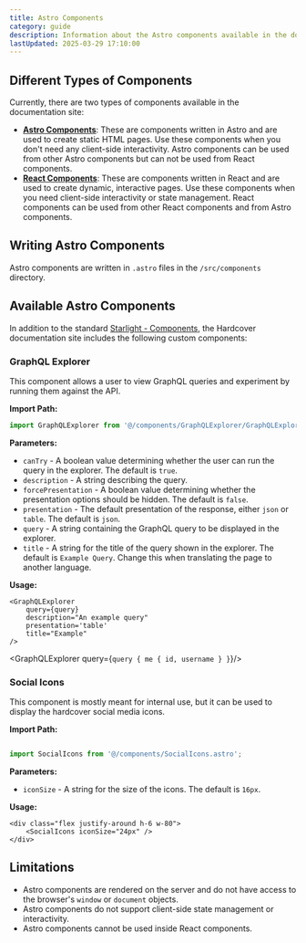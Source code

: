 ```yaml
---
title: Astro Components
category: guide
description: Information about the Astro components available in the documentation site.
lastUpdated: 2025-03-29 17:10:00
---
```



## Different Types of Components
Currently, there are two types of components available in the documentation site:
- [**Astro Components**](./astro-components): These are components written in Astro and are used to create static HTML pages. Use these components when you don't need any client-side interactivity. Astro components can be used from other Astro components but can not be used from React components.
- [**React Components**](./react-components): These are components written in React and are used to create dynamic, interactive pages. Use these components when you need client-side interactivity or state management. React components can be used from other React components and from Astro components.

## Writing Astro Components
Astro components are written in `.astro` files in the `/src/components` directory.

## Available Astro Components
In addition to the standard [Starlight - Components](https://starlight.astro.build/guides/components/), the Hardcover
documentation site includes the following custom components:

### GraphQL Explorer

This component allows a user to view GraphQL queries and experiment by running them against the API.

**Import Path:**

```js
import GraphQLExplorer from '@/components/GraphQLExplorer/GraphQLExplorer.astro';
```

**Parameters:**

- `canTry` - A boolean value determining whether the user can run the query in the explorer. The default is `true`.
- `description` - A string describing the query.
- `forcePresentation` - A boolean value determining whether the presentation options should be hidden. The default is `false`.
- `presentation` - The default presentation of the response, either `json` or `table`. The default is `json`.
- `query` - A string containing the GraphQL query to be displayed in the explorer.
- `title` - A string for the title of the query shown in the explorer. The default is `Example Query`. Change this when translating the page to another language.

**Usage:**

```mdx
<GraphQLExplorer
    query={query}
    description="An example query"
    presentation='table'
    title="Example"
/>
```

<GraphQLExplorer query={`
query {
    me {
        id,
        username
    }
}
`}/>

### Social Icons

This component is mostly meant for internal use, but it can be used to display the hardcover social media icons.

**Import Path:**

```js

import SocialIcons from '@/components/SocialIcons.astro';

```

**Parameters:**

- `iconSize` - A string for the size of the icons. The default is `16px`.

**Usage:**

```mdx
<div class="flex justify-around h-6 w-80">
    <SocialIcons iconSize="24px" />
</div>
```

<div class="flex justify-around h-6 w-80">
    <SocialIcons iconSize="24px" />
</div>

## Limitations
- Astro components are rendered on the server and do not have access to the browser's `window` or `document` objects.
- Astro components do not support client-side state management or interactivity.
- Astro components cannot be used inside React components.
